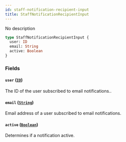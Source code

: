 ```yaml
---
id: staff-notification-recipient-input
title: StaffNotificationRecipientInput
---
```


No description

```graphql
type StaffNotificationRecipientInput {
  user: ID
  email: String
  active: Boolean
}
```

### Fields

#### `user` ([`ID`](/docs/developer/api-reference/scalars/id))

The ID of the user subscribed to email notifications..

#### `email` ([`String`](/docs/developer/api-reference/scalars/string))

Email address of a user subscribed to email notifications.

#### `active` ([`Boolean`](/docs/developer/api-reference/scalars/boolean))

Determines if a notification active.
